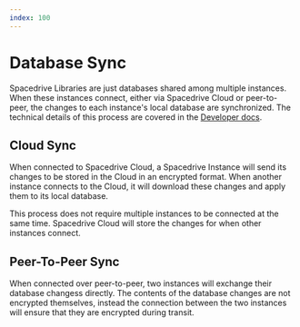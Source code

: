 ```yaml
---
index: 100
---
```


# Database Sync

Spacedrive Libraries are just databases shared among multiple instances. When these instances connect, either via Spacedrive Cloud or peer-to-peer, the changes to each instance's local database are synchronized.
The technical details of this process are covered in the [Developer docs](/docs/developers/architecture/sync).

## Cloud Sync

When connected to Spacedrive Cloud, a Spacedrive Instance will send its changes to be stored in the Cloud in an encrypted format.
When another instance connects to the Cloud, it will download these changes and apply them to its local database.

This process does not require multiple instances to be connected at the same time.
Spacedrive Cloud will store the changes for when other instances connect.

## Peer-To-Peer Sync

When connected over peer-to-peer, two instances will exchange their database changess directly.
The contents of the database changes are not encrypted themselves,
instead the connection between the two instances will ensure that they are encrypted during transit.
